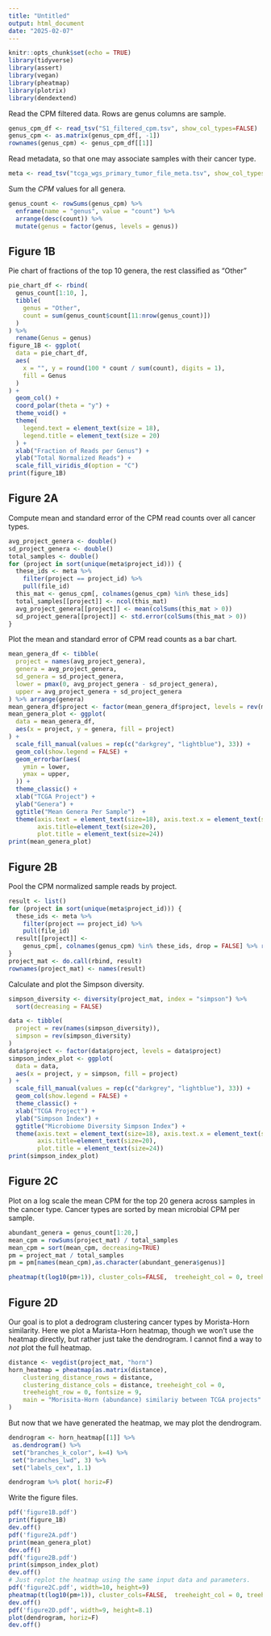 ```yaml
---
title: "Untitled"
output: html_document
date: "2025-02-07"
---
```


```r
knitr::opts_chunk$set(echo = TRUE)
library(tidyverse)
library(assert)
library(vegan)
library(pheatmap)
library(plotrix)
library(dendextend)
```

Read the CPM filtered data.  Rows are genus columns are sample.
```r
genus_cpm_df <- read_tsv("S1_filtered_cpm.tsv", show_col_types=FALSE)
genus_cpm <- as.matrix(genus_cpm_df[, -1])
rownames(genus_cpm) <- genus_cpm_df[[1]]
```

Read metadata, so that one may associate samples with their cancer type.
```r
meta <- read_tsv("tcga_wgs_primary_tumor_file_meta.tsv", show_col_types = FALSE)
```

Sum the *CPM* values for all genera.

```r
genus_count <- rowSums(genus_cpm) %>%
  enframe(name = "genus", value = "count") %>%
  arrange(desc(count)) %>%
  mutate(genus = factor(genus, levels = genus))
```

## Figure 1B
Pie chart of fractions of the top 10 genera, the rest classified as "Other"
```r
pie_chart_df <- rbind(
  genus_count[1:10, ],
  tibble(
    genus = "Other",
    count = sum(genus_count$count[11:nrow(genus_count)])
  )
) %>%
  rename(Genus = genus)
figure_1B <- ggplot(
  data = pie_chart_df,
  aes(
    x = "", y = round(100 * count / sum(count), digits = 1),
    fill = Genus
  )
) +
  geom_col() +
  coord_polar(theta = "y") +
  theme_void() +
  theme(
    legend.text = element_text(size = 18),
    legend.title = element_text(size = 20)
  ) +
  xlab("Fraction of Reads per Genus") +
  ylab("Total Normalized Reads") +
  scale_fill_viridis_d(option = "C")
print(figure_1B)
```

## Figure 2A

Compute mean and standard error of the CPM read counts over all cancer types.
```r
avg_project_genera <- double()
sd_project_genera <- double()
total_samples <- double()
for (project in sort(unique(meta$project_id))) {
  these_ids <- meta %>%
    filter(project == project_id) %>%
    pull(file_id)
  this_mat <- genus_cpm[, colnames(genus_cpm) %in% these_ids]
  total_samples[[project]] <- ncol(this_mat)
  avg_project_genera[[project]] <- mean(colSums(this_mat > 0))
  sd_project_genera[[project]] <- std.error(colSums(this_mat > 0))
}
```

Plot the mean and standard error of CPM read counts as a bar chart.
```r
mean_genera_df <- tibble(
  project = names(avg_project_genera),
  genera = avg_project_genera,
  sd_genera = sd_project_genera,
  lower = pmax(0, avg_project_genera - sd_project_genera),
  upper = avg_project_genera + sd_project_genera
) %>% arrange(genera)
mean_genera_df$project <- factor(mean_genera_df$project, levels = rev(mean_genera_df$project))
mean_genera_plot <- ggplot(
  data = mean_genera_df,
  aes(x = project, y = genera, fill = project)
) +
  scale_fill_manual(values = rep(c("darkgrey", "lightblue"), 33)) +
  geom_col(show.legend = FALSE) +
  geom_errorbar(aes(
    ymin = lower,
    ymax = upper,
  )) +
  theme_classic() +
  xlab("TCGA Project") +
  ylab("Genera") +
  ggtitle("Mean Genera Per Sample")  +
  theme(axis.text = element_text(size=18), axis.text.x = element_text(size = 12, angle=90, vjust = 0.5, hjust=1),
        axis.title=element_text(size=20),
        plot.title = element_text(size=24))  
print(mean_genera_plot)
```

## Figure 2B

Pool the CPM normalized sample reads by project.

```r
result <- list()
for (project in sort(unique(meta$project_id))) {
  these_ids <- meta %>%
    filter(project == project_id) %>%
    pull(file_id)
  result[[project]] <-
    genus_cpm[, colnames(genus_cpm) %in% these_ids, drop = FALSE] %>% rowSums()
}
project_mat <- do.call(rbind, result)
rownames(project_mat) <- names(result)
```

Calculate and plot the Simpson diversity.
```r
simpson_diversity <- diversity(project_mat, index = "simpson") %>%
  sort(decreasing = FALSE)

data <- tibble(
  project = rev(names(simpson_diversity)),
  simpson = rev(simpson_diversity)
)
data$project <- factor(data$project, levels = data$project)
simpson_index_plot <- ggplot(
  data = data,
  aes(x = project, y = simpson, fill = project)
) +
  scale_fill_manual(values = rep(c("darkgrey", "lightblue"), 33)) +
  geom_col(show.legend = FALSE) +
  theme_classic() +
  xlab("TCGA Project") +
  ylab("Simpson Index") +
  ggtitle("Microbiome Diversity Simpson Index") +
  theme(axis.text = element_text(size=18), axis.text.x = element_text(size = 12,  angle=90, vjust = 0.5, hjust=1),
        axis.title=element_text(size=20),
        plot.title = element_text(size=24)) 
print(simpson_index_plot)
```

## Figure 2C

Plot on a log scale the mean CPM for the top 20 genera across samples in the cancer type.
Cancer types are sorted by mean microbial CPM per sample.
```r
abundant_genera = genus_count[1:20,]
mean_cpm = rowSums(project_mat) / total_samples
mean_cpm = sort(mean_cpm, decreasing=TRUE)
pm = project_mat / total_samples
pm = pm[names(mean_cpm),as.character(abundant_genera$genus)]
```

```r
pheatmap(t(log10(pm+1)), cluster_cols=FALSE,  treeheight_col = 0, treeheight_row = 0,fontsize = 16, cellwidth = 16, angle_col=90)
```

## Figure 2D

Our goal is to plot a dedrogram clustering cancer types by Morista-Horn similarity. Here we plot
a Marista-Horn heatmap, though we won't use the heatmap directly, but rather just
take the dendrogram.  I cannot find a way to *not* plot the full heatmap.

```r
distance <- vegdist(project_mat, "horn")
horn_heatmap = pheatmap(as.matrix(distance),
    clustering_distance_rows = distance,
    clustering_distance_cols = distance, treeheight_col = 0,
    treeheight_row = 0, fontsize = 9,
    main = "Morisita-Horn (abundance) similariy between TCGA projects"
)
```

But now that we have generated the heatmap, we may plot the dendrogram.
```r
dendrogram <- horn_heatmap[[1]] %>%
 as.dendrogram() %>%
 set("branches_k_color", k=4) %>%
 set("branches_lwd", 3) %>%
 set("labels_cex", 1.1)

dendrogram %>% plot( horiz=F)
```

Write the figure files.
```r
pdf('figure1B.pdf')
print(figure_1B)
dev.off()
pdf('figure2A.pdf')
print(mean_genera_plot)
dev.off()
pdf('figure2B.pdf')
print(simpson_index_plot)
dev.off()
# Just replot the heatmap using the same input data and parameters.
pdf('figure2C.pdf', width=10, height=9)
pheatmap(t(log10(pm+1)), cluster_cols=FALSE,  treeheight_col = 0, treeheight_row = 0,fontsize = 16, cellwidth = 16, angle_col=90)
dev.off()
pdf('figure2D.pdf', width=9, height=8.1)
plot(dendrogram, horiz=F)
dev.off()
```


